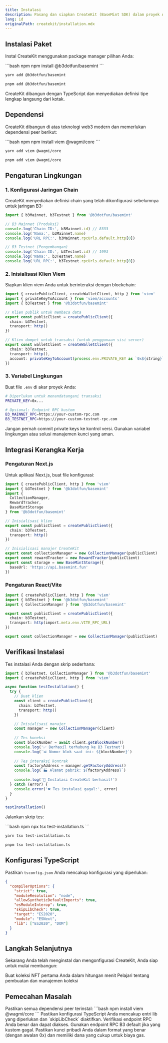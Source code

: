 ```yaml
---
title: Instalasi
description: Pasang dan siapkan CreateKit (BaseMint SDK) dalam proyek Anda
lang: id
originalPath: createkit/installation.mdx
---
```

## Instalasi Paket

Instal CreateKit menggunakan package manager pilihan Anda:

<CodeGroup>
```bash npm
npm install @b3dotfun/basemint
```

```bash yarn
yarn add @b3dotfun/basemint
```

```bash pnpm
pnpm add @b3dotfun/basemint
```
</CodeGroup>

<Note>
CreateKit dibangun dengan TypeScript dan menyediakan definisi tipe lengkap langsung dari kotak.
</Note>

## Dependensi

CreateKit dibangun di atas teknologi web3 modern dan memerlukan dependensi peer berikut:

<CodeGroup>
```bash npm
npm install viem @wagmi/core
```

```bash yarn
yarn add viem @wagmi/core
```

```bash pnpm
pnpm add viem @wagmi/core
```
</CodeGroup>

## Pengaturan Lingkungan

### 1. Konfigurasi Jaringan Chain

CreateKit menyediakan definisi chain yang telah dikonfigurasi sebelumnya untuk jaringan B3:

```typescript title="chains.ts"
import { b3Mainnet, b3Testnet } from '@b3dotfun/basemint'

// B3 Mainnet (Produksi)
console.log('Chain ID:', b3Mainnet.id) // 8333
console.log('Nama:', b3Mainnet.name)
console.log('URL RPC:', b3Mainnet.rpcUrls.default.http[0])

// B3 Testnet (Pengembangan)
console.log('Chain ID:', b3Testnet.id) // 1993
console.log('Nama:', b3Testnet.name)
console.log('URL RPC:', b3Testnet.rpcUrls.default.http[0])
```

### 2. Inisialisasi Klien Viem

Siapkan klien viem Anda untuk berinteraksi dengan blockchain:

```typescript title="client.ts"
import { createPublicClient, createWalletClient, http } from 'viem'
import { privateKeyToAccount } from 'viem/accounts'
import { b3Testnet } from '@b3dotfun/basemint'

// Klien publik untuk membaca data
export const publicClient = createPublicClient({
  chain: b3Testnet,
  transport: http()
})

// Klien dompet untuk transaksi (untuk penggunaan sisi server)
export const walletClient = createWalletClient({
  chain: b3Testnet,
  transport: http(),
  account: privateKeyToAccount(process.env.PRIVATE_KEY as `0x${string}`)
})
```

### 3. Variabel Lingkungan

Buat file `.env` di akar proyek Anda:

```bash title=".env"
# Diperlukan untuk menandatangani transaksi
PRIVATE_KEY=0x...

# Opsional: Endpoint RPC kustom
B3_MAINNET_RPC=https://your-custom-rpc.com
B3_TESTNET_RPC=https://your-custom-testnet-rpc.com
```

<Warning>
Jangan pernah commit private keys ke kontrol versi. Gunakan variabel lingkungan atau solusi manajemen kunci yang aman.
</Warning>

## Integrasi Kerangka Kerja

### Pengaturan Next.js

Untuk aplikasi Next.js, buat file konfigurasi:

```typescript title="lib/createkit.ts"
import { createPublicClient, http } from 'viem'
import { b3Testnet } from '@b3dotfun/basemint'
import { 
  CollectionManager, 
  RewardTracker, 
  BaseMintStorage 
} from '@b3dotfun/basemint'

// Inisialisasi klien
export const publicClient = createPublicClient({
  chain: b3Testnet,
  transport: http()
})

// Inisialisasi manajer CreateKit
export const collectionManager = new CollectionManager(publicClient)
export const rewardTracker = new RewardTracker(publicClient)
export const storage = new BaseMintStorage({
  baseUrl: 'https://api.basemint.fun'
})
```

### Pengaturan React/Vite

```typescript title="src/lib/createkit.ts"
import { createPublicClient, http } from 'viem'
import { b3Testnet } from '@b3dotfun/basemint'
import { CollectionManager } from '@b3dotfun/basemint'

export const publicClient = createPublicClient({
  chain: b3Testnet,
  transport: http(import.meta.env.VITE_RPC_URL)
})

export const collectionManager = new CollectionManager(publicClient)
```

## Verifikasi Instalasi

Tes instalasi Anda dengan skrip sederhana:

```typescript title="test-installation.ts"
import { b3Testnet, CollectionManager } from '@b3dotfun/basemint'
import { createPublicClient, http } from 'viem'

async function testInstallation() {
  try {
    // Buat klien
    const client = createPublicClient({
      chain: b3Testnet,
      transport: http()
    })

    // Inisialisasi manajer
    const manager = new CollectionManager(client)
    
    // Tes koneksi
    const blockNumber = await client.getBlockNumber()
    console.log('✅ Berhasil terhubung ke B3 Testnet')
    console.log(`📊 Nomor blok saat ini: ${blockNumber}`)
    
    // Tes interaksi kontrak
    const factoryAddress = manager.getFactoryAddress()
    console.log(`🏭 Alamat pabrik: ${factoryAddress}`)
    
    console.log('🎉 Instalasi CreateKit berhasil!')
  } catch (error) {
    console.error('❌ Tes instalasi gagal:', error)
  }
}

testInstallation()
```

Jalankan skrip tes:

<CodeGroup>
```bash npm
npx tsx test-installation.ts
```

```bash yarn
yarn tsx test-installation.ts
```

```bash pnpm
pnpm tsx test-installation.ts
```
</CodeGroup>

## Konfigurasi TypeScript

Pastikan `tsconfig.json` Anda mencakup konfigurasi yang diperlukan:

```json title="tsconfig.json"
{
  "compilerOptions": {
    "strict": true,
    "moduleResolution": "node",
    "allowSyntheticDefaultImports": true,
    "esModuleInterop": true,
    "skipLibCheck": true,
    "target": "ES2020",
    "module": "ESNext",
    "lib": ["ES2020", "DOM"]
  }
}
```

## Langkah Selanjutnya

Sekarang Anda telah menginstal dan mengonfigurasi CreateKit, Anda siap untuk mulai membangun:

<CardGroup cols={2}>
  <Card title="Panduan Cepat" icon="rocket" href="/createkit/quickstart">
    Buat koleksi NFT pertama Anda dalam hitungan menit
  </Card>
  <Card title="Manajemen Koleksi" icon="folder" href="/createkit/collections">
    Pelajari tentang pembuatan dan manajemen koleksi
  </Card>
</CardGroup>

## Pemecahan Masalah

<AccordionGroup>
  <Accordion title="Kesalahan modul tidak ditemukan">
    Pastikan semua dependensi peer terinstal:
    ```bash
    npm install viem @wagmi/core
    ```
  </Accordion>

  <Accordion title="Kesalahan TypeScript">
    Pastikan konfigurasi TypeScript Anda mencakup entri lib yang diperlukan dan `skipLibCheck` diaktifkan.
  </Accordion>

  <Accordion title="Masalah koneksi jaringan">
    Verifikasi endpoint RPC Anda benar dan dapat diakses. Gunakan endpoint RPC B3 default jika yang kustom gagal.
  </Accordion>

  <Accordion title="Kesalahan format kunci pribadi">
    Pastikan kunci pribadi Anda dalam format yang benar (dengan awalan 0x) dan memiliki dana yang cukup untuk biaya gas.
  </Accordion>
</AccordionGroup>
